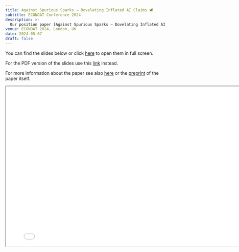 ```yaml
---
title: Against Spurious Sparks − Dovelating Inflated AI Claims 🕊️
subtitle: ECONDAT Conference 2024
description: >-
  Our position paper [Against Spurious Sparks − Dovelating Inflated AI Claims](https://arxiv.org/abs/2402.03962) has been accepted at ICML 2024. In May 2024, I will talk about our work at the [ECONDAT Conference 2024](https://www.kcl.ac.uk/events/econdat-conference-2024?type=76be3609-2e4d-481e-a775-1e091bb313ab). 
venue: ECONDAT 2024, London, UK
date: 2024-05-07
draft: false
---
```


You can find the slides below or click [here](presentation.html){target="_blank"} to open them in full screen. 

For the PDF version of the slides use this [link](presentation.pdf){target="_blank"} instead. 

For more information about the paper see also [here](../../../publications/posts/aaai-2024/index.qmd) or the [preprint](https://arxiv.org/abs/2402.03962) of the paper itself. 

```{=html}
<iframe width="800" height="500" marginheight="0" marginwidth="0" src="presentation.html"></iframe>
```

